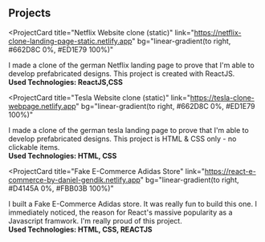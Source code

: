 ## Projects



<ProjectCard
  title="Netflix Website clone (static)"
  link="https://netflix-clone-landing-page-static.netlify.app"
  bg="linear-gradient(to right, #662D8C 0%, #ED1E79 100%)"
>
 I made a clone of the german Netflix landing page to prove that I'm able to 
 develop prefabricated designs. This project is created with ReactJS.\
 **Used Technologies: ReactJS,CSS**
</ProjectCard>

<ProjectCard
  title="Tesla Website clone (static)"
  link="https://tesla-clone-webpage.netlify.app"
  bg="linear-gradient(to right, #662D8C 0%, #ED1E79 100%)"
>
 I made a clone of the german tesla landing page to prove that I'm able to 
 develop prefabricated designs. This project is HTML & CSS only - no clickable items.\
 **Used Technologies: HTML, CSS**
</ProjectCard>

<ProjectCard
  title="Fake E-Commerce Adidas Store"
  link="https://react-e-commerce-by-daniel-gendik.netlify.app"
  bg="linear-gradient(to right, #D4145A 0%, #FBB03B 100%)"
>
  I built a Fake E-Commerce Adidas store.
  It was really fun to build this one. I immediately noticed, the reason for React's massive popularity as a Javascript framwork.
  I'm really proud of this project.\
   **Used Technologies: HTML, CSS, REACTJS**
</ProjectCard>





